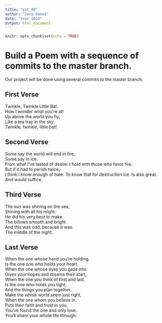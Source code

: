 ```yaml
---
title: "git_00"
author: "Jovy Gomez"
date: "Year 2024"
output: html_document
---
```


```r
knitr::opts_chunk$set(echo = TRUE)
```
# Build a Poem with a sequence of commits to the master branch.
Our project will be done using several commits to the master branch.
<!-- Do not modify or change any text in "!--" bracketed areas such as this --- these are instructions to
you, if you change any of this the git program will notice it and compromise your git merging strategy !-->

## First Verse 
<!--Put the first five lines of a poem by Lewis Carrol in this section!-->

Twinkle, Twinkle Little Bat.  
How I wonder what you're at!    
Up above the world you fly,  
Like a tea tray in the sky.  
Twinkle, twinkle, little bat!  

## Second Verse
<!--Put the first five lines of a poem by Robert Frost here!-->

Some say the world will end in fire,  
  Some say in ice.  
  From what I've tasted of desire. 
  I hold with those who favor fire.  
  But if it had to perish twice,  
  I think I know enough of hate. 
  To know that for destruction ice. 
  Is also great. 
  And would suffice.  
 

## Third Verse
<!--Put the first two verses of The Walrus and the Carpenter here!-->

The sun was shining on the sea,    
Shining with all his might:    
He did his very best to make.  
The billows smooth and bright    
And this was odd, because it was.   
The middle of the night.    

## Last Verse
<!--Put a short poem of your choice 8-20 lines,here!-->

When the one whose hand you’re holding.   
Is the one one who holds your heart.   
When the one whose eyes you gaze into.   
Gives your hopes and dreams their start,    
When the one you think of first and last.   
Is the one who holds you tight,    
And the things you plan together.   
Make the whole world seem just right,    
When the one whom you believe in.   
Puts their faith and trust in you,    
You’ve found the one and only love.   
You’ll share your whole life through.    

